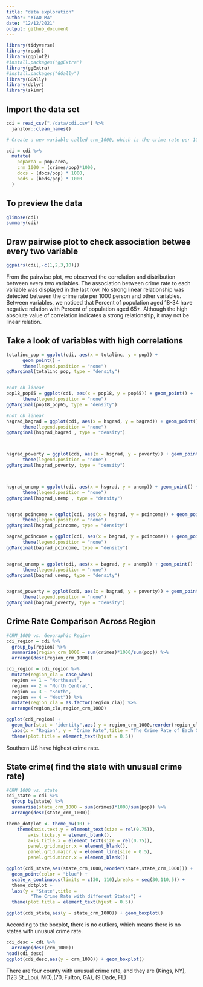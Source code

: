 ```yaml
---
title: "data exploration"
author: "XIAO MA"
date: "12/12/2021"
output: github_document
---
```


```r
library(tidyverse)
library(readr)
library(ggplot2) 
#install.packages("ggExtra")
library(ggExtra)
#install.packages("GGally")
library(GGally) 
library(dplyr)
library(skimr)
```

## Import the data set 
```r
cdi = read_csv("./data/cdi.csv") %>%
  janitor::clean_names() 

# Create a new variable called crm_1000, which is the crime rate per 1000 population in each county in year 1990, and another variable poparea which is the population density per square mile. Also change the number of doctors and beds into doctors and beds per 1000 population.

cdi = cdi %>% 
  mutate(
    poparea = pop/area,
    crm_1000 = (crimes/pop)*1000,
    docs = (docs/pop) * 1000,
    beds = (beds/pop) * 1000
  )
```

## To preview the data
```r
glimpse(cdi)
summary(cdi)

```

## Draw pairwise plot to check association betwee every two variable
```r
ggpairs(cdi[,-c(1,2,3,10)])
```

From the pairwise plot, we observed the correlation and distribution between every two variables. The association between crime rate to each variable was displayed in the last row. No strong linear relationship was detected between the crime rate per 1000 person and other variables. Between variables, we noticed that Percent of population aged 18-34 have negative relation with Percent of population aged 65+. Although the high absolute value of correlation indicates a strong relationship, it may not be linear relation.

## Take a look of variables with high correlations
```r
totalinc_pop = ggplot(cdi, aes(x = totalinc, y = pop)) +
      geom_point() +
      theme(legend.position = "none")
ggMarginal(totalinc_pop, type = "density")


#not ob linear
pop18_pop65 = ggplot(cdi, aes(x = pop18, y = pop65)) + geom_point() +
      theme(legend.position = "none")
ggMarginal(pop18_pop65, type = "density")

#not ob linear
hsgrad_bagrad = ggplot(cdi, aes(x = hsgrad, y = bagrad)) + geom_point() +
      theme(legend.position = "none")
ggMarginal(hsgrad_bagrad , type = "density")



hsgrad_poverty = ggplot(cdi, aes(x = hsgrad, y = poverty)) + geom_point() +
      theme(legend.position = "none")
ggMarginal(hsgrad_poverty, type = "density")



hsgrad_unemp = ggplot(cdi, aes(x = hsgrad, y = unemp)) + geom_point() +
      theme(legend.position = "none")
ggMarginal(hsgrad_unemp , type = "density")


hsgrad_pcincome = ggplot(cdi, aes(x = hsgrad, y = pcincome)) + geom_point() +
      theme(legend.position = "none")
ggMarginal(hsgrad_pcincome, type = "density")

bagrad_pcincome = ggplot(cdi, aes(x = bagrad, y = pcincome)) + geom_point() +
      theme(legend.position = "none")
ggMarginal(bagrad_pcincome, type = "density")


bagrad_unemp = ggplot(cdi, aes(x = bagrad, y = unemp)) + geom_point() +
      theme(legend.position = "none")
ggMarginal(bagrad_unemp, type = "density")


bagrad_poverty = ggplot(cdi, aes(x = bagrad, y = poverty)) + geom_point() +
      theme(legend.position = "none")
ggMarginal(bagrad_poverty, type = "density")


```



## Crime Rate Comparison Across Region
```r
#CRM_1000 vs. Geographic Region
cdi_region = cdi %>%
  group_by(region) %>%
  summarise(region_crm_1000 = sum(crimes)*1000/sum(pop)) %>%
  arrange(desc(region_crm_1000))

cdi_region = cdi_region %>%
  mutate(region_cla = case_when(
  region == 1 ~ "Northeast",
  region == 2 ~ "North Central",
  region == 3 ~ "South",
  region == 4 ~ "West")) %>% 
  mutate(region_cla = as.factor(region_cla)) %>% 
  arrange(region_cla,region_crm_1000)

ggplot(cdi_region) + 
  geom_bar(stat = "identity",aes( y = region_crm_1000,reorder(region_cla,+region_crm_1000)),fill = "darkblue",width = 0.3) +
  labs(x = "Region", y = "Crime Rate",title = "The Crime Rate of Each Geographic Region") +
  theme(plot.title = element_text(hjust = 0.5))
```

Southern US have highest crime rate. 

## State crime( find the state with unusual crime rate)
```r
#CRM_1000 vs. state
cdi_state = cdi %>%
  group_by(state) %>%
  summarise(state_crm_1000 = sum(crimes)*1000/sum(pop)) %>%
  arrange(desc(state_crm_1000))

theme_dotplot <- theme_bw(10) +
    theme(axis.text.y = element_text(size = rel(0.75)),
        axis.ticks.y = element_blank(),
        axis.title.x = element_text(size = rel(0.75)),
        panel.grid.major.x = element_blank(),
        panel.grid.major.y = element_line(size = 0.5),
        panel.grid.minor.x = element_blank())

ggplot(cdi_state,aes(state_crm_1000,reorder(state,state_crm_1000))) +
  geom_point(color = "blue") +
  scale_x_continuous(limits = c(30, 110),breaks = seq(30,110,5)) + 
  theme_dotplot +
  labs(y = "State",title = 
         "The Crime Rate with different States") +
  theme(plot.title = element_text(hjust = 0.5))

ggplot(cdi_state,aes(y = state_crm_1000)) + geom_boxplot()
```

According to the boxplot, there is no outliers, which means there is no states with unusual crime rate.
```r
cdi_desc = cdi %>%
  arrange(desc(crm_1000))
head(cdi_desc)
ggplot(cdi_desc,aes(y = crm_1000)) + geom_boxplot()
```

There are four county with unusual crime rate, and they are (Kings, NY), (123 St._Loui, MO),(70, Fulton, GA), (9 Dade, FL)


